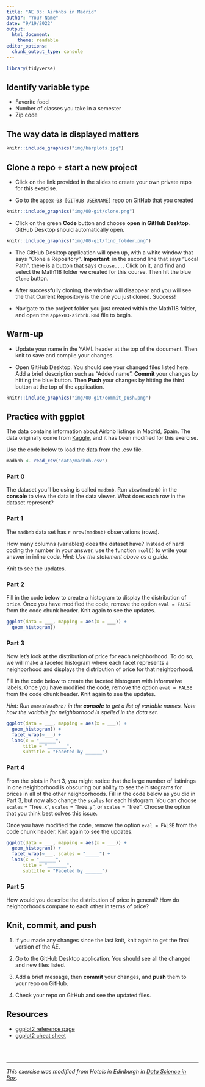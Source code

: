 ```yaml
---
title: "AE 03: Airbnbs in Madrid"
author: "Your Name"
date: "9/19/2022"
output: 
  html_document:
    theme: readable
editor_options: 
  chunk_output_type: console
---
```


```r
library(tidyverse)
```


## Identify variable type

- Favorite food
- Number of classes you take in a semester
- Zip code

## The way data is displayed matters

```r
knitr::include_graphics("img/barplots.jpg")
```


## Clone a repo + start a new project

- Click on the link provided in the slides to create your own private repo for this exercise.

- Go to the `appex-03-[GITHUB USERNAME]` repo on GitHub that you created

```r
knitr::include_graphics("img/00-git/clone.png")
```

- Click on the green **Code** button and choose **open in GitHub Desktop**. GitHub Desktop should automatically open.

```r
knitr::include_graphics("img/00-git/find_folder.png")
```

- The GitHub Desktop application will open up, with a white window that says "Clone a Repository". **Important**: in the second line that says "Local Path", there is a button that says `Choose...`. Click on it, and find and select the Math118 folder we created for this course. Then hit the blue `Clone` button.

- After successfully cloning, the window will disappear and you will see the that Current Repository is the one you just cloned. Success!

- Navigate to the project folder you just created within the Math118 folder, and open the `appex03-airbnb.Rmd` file to begin.

## Warm-up

- Update your name in the YAML header at the top of the document. Then knit to save and compile your changes.

- Open GitHub Desktop. You should see your changed files listed here. Add a brief description such as "Added name". **Commit** your changes by hitting the blue button. Then **Push** your changes by hitting the third button at the top of the application.

```r
knitr::include_graphics("img/00-git/commit_push.png")
```

## Practice with ggplot

The data contains information about Airbnb listings in Madrid, Spain. The data originally come from [Kaggle](https://www.kaggle.com/rusiano/madrid-airbnb-data), and it has been modified for this exercise. 

Use the code below to load the data from the .csv file. 

```r
madbnb <- read_csv("data/madbnb.csv")
```

### Part 0

The dataset you’ll be using is called `madbnb`. Run `View(madbnb)` in the **console** to view the data in the data viewer. What does each row in the dataset represent?

### Part 1

The `madbnb` data set has `r nrow(madbnb)` observations (rows).

How many columns (variables) does the dataset have? Instead of hard coding the number in your answer, use the function `ncol()` to write your answer in inline code. *Hint: Use the statement above as a guide.*

Knit to see the updates.

### Part 2

Fill in the code below to create a histogram to display the distribution of `price`.  Once you have modified the code, remove the option `eval = FALSE` from the code chunk header. Knit again to see the updates.

```r
ggplot(data = ___, mapping = aes(x = ___)) +
  geom_histogram()
```


### Part 3

Now let's look at the distribution of price for each neighborhood. To do so, we will make a faceted histogram where each facet represents a neighborhood and displays the distribution of price for that neighborhood.

Fill in the code below to create the faceted histogram with informative labels. Once you have modified the code, remove the option `eval = FALSE` from the code chunk header. Knit again to see the updates.

*Hint: Run `names(madbnb)` in the <b>console</b> to get a list of variable names. Note how the variable for neighborhood is spelled in the data set.*

```r
ggplot(data = ___, mapping = aes(x = ___)) +
  geom_histogram() +
  facet_wrap(~___) +
  labs(x = "______", 
      title = "_______", 
      subtitle = "Faceted by ______")
```

### Part 4

From the plots in Part 3, you might notice that the large number of listinings in one neighborhood is obscuring our ability to see the histograms for prices in all of the other neighborhoods. Fill in the code below as you did in Part 3, but now also change the `scales` for each histogram. You can choose `scales` = "free_x", `scales` = "free_y", or `scales` = "free". Choose the option that you think best solves this issue.

Once you have modified the code, remove the option `eval = FALSE` from the code chunk header. Knit again to see the updates.

```r
ggplot(data = ___, mapping = aes(x = ___)) +
  geom_histogram() +
  facet_wrap(~___, scales = "_____") +
  labs(x = "______", 
      title = "_______", 
      subtitle = "Faceted by ______")
```

### Part 5

How would you describe the distribution of price in general? How do neighborhoods compare to each other in terms of price?

## Knit, commit, and push

1. If you made any changes since the last knit, knit again to get the final version of the AE. 

2. Go to the GitHub Desktop application. You should see all the changed and new files listed.

2. Add a brief message, then **commit** your changes, and **push** them to your repo on GitHub.

3. Check your repo on GitHub and see the updated files.

## Resources 

- [ggplot2 reference page](https://ggplot2.tidyverse.org/reference/geom_histogram.html) 
- [ggplot2 cheat sheet](https://rstudio.com/wp-content/uploads/2015/03/ggplot2-cheatsheet.pdf)


<br><br>

<hr> 

*This exercise was modified from Hotels in Edinburgh in [Data Science in Box](https://datasciencebox.org/).*
